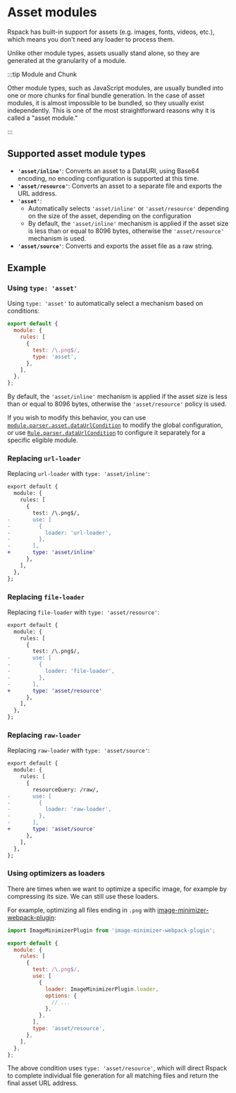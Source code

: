 # Asset modules

Rspack has built-in support for assets (e.g. images, fonts, videos, etc.), which means you don't need any loader to process them.

Unlike other module types, assets usually stand alone, so they are generated at the granularity of a module.

:::tip Module and Chunk

Other module types, such as JavaScript modules, are usually bundled into one or more chunks for final bundle generation. In the case of asset modules, it is almost impossible to be bundled, so they usually exist independently. This is one of the most straightforward reasons why it is called a "asset module."

:::

## Supported asset module types

- **`'asset/inline'`**: Converts an asset to a DataURI, using Base64 encoding, no encoding configuration is supported at this time.
- **`'asset/resource'`**: Converts an asset to a separate file and exports the URL address.
- **`'asset'`**:
  - Automatically selects `'asset/inline'` or `'asset/resource'` depending on the size of the asset, depending on the configuration
  - By default, the `'asset/inline'` mechanism is applied if the asset size is less than or equal to 8096 bytes, otherwise the `'asset/resource'` mechanism is used.
- **`'asset/source'`**: Converts and exports the asset file as a raw string.

## Example

### Using `type: 'asset'`

Using `type: 'asset'` to automatically select a mechanism based on conditions:

```js title="rspack.config.mjs"
export default {
  module: {
    rules: [
      {
        test: /\.png$/,
        type: 'asset',
      },
    ],
  },
};
```

By default, the `'asset/inline'` mechanism is applied if the asset size is less than or equal to 8096 bytes, otherwise the `'asset/resource'` policy is used.

If you wish to modify this behavior, you can use [`module.parser.asset.dataUrlCondition`](/config/module#moduleparserasset) to modify the global configuration, or use [`Rule.parser.dataUrlCondition`](/config/module#ruleparserdataurlcondition) to configure it separately for a specific eligible module.

### Replacing `url-loader`

Replacing `url-loader` with `type: 'asset/inline'`:

```diff title="rspack.config.mjs"
export default {
  module: {
    rules: [
      {
        test: /\.png$/,
-       use: [
-         {
-           loader: 'url-loader',
-         },
-       ],
+       type: 'asset/inline'
      },
    ],
  },
};
```

### Replacing `file-loader`

Replacing `file-loader` with `type: 'asset/resource'`:

```diff title="rspack.config.mjs"
export default {
  module: {
    rules: [
      {
        test: /\.png$/,
-       use: [
-         {
-           loader: 'file-loader',
-         },
-       ],
+       type: 'asset/resource'
      },
    ],
  },
};
```

### Replacing `raw-loader`

Replacing `raw-loader` with `type: 'asset/source'`:

```diff title="rspack.config.mjs"
export default {
  module: {
    rules: [
      {
        resourceQuery: /raw/,
-       use: [
-         {
-           loader: 'raw-loader',
-         },
-       ],
+       type: 'asset/source'
      },
    ],
  },
};
```

### Using optimizers as loaders

There are times when we want to optimize a specific image, for example by compressing its size. We can still use these loaders.

For example, optimizing all files ending in `.png` with [image-minimizer-webpack-plugin](https://github.com/webpack/image-minimizer-webpack-plugin):

```js title="rspack.config.mjs"
import ImageMinimizerPlugin from 'image-minimizer-webpack-plugin';

export default {
  module: {
    rules: [
      {
        test: /\.png$/,
        use: [
          {
            loader: ImageMinimizerPlugin.loader,
            options: {
              // ...
            },
          },
        ],
        type: 'asset/resource',
      },
    ],
  },
};
```

The above condition uses `type: 'asset/resource'`, which will direct Rspack to complete individual file generation for all matching files and return the final asset URL address.
